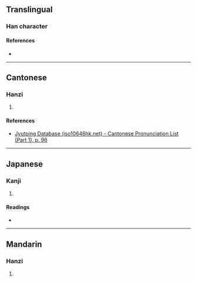 {{character info/new}}
==Translingual==

===Han character===
{{Han char|rn=39|rad=子|as=08|sn=11|four=13491|canj=NDJMF|ids=⿰子宗}}

====References====
* {{Han ref|kx=0280.030|dkj=06993|dj=0549.010|hdz=21017.010|uh=5B6E|ud=23406|bh=D4F0|bd=54512}}

----

==Cantonese==

===Hanzi===
{{yue-hanzi|jyut=[[cung4]]|y=chung4}}

# {{defn|lang=yue|sort=子08}}

====References====
* [http://www.iso10646hk.net/jp/document/download.jsp Jyutping Database (iso10646hk.net) - Cantonese Pronunciation List (Part 1), p. 96]

----

==Japanese==

===Kanji===
{{ja-kanji|grade=|rs=子08}}

# {{defn|lang=ja|sort=子08}}

====Readings====
* {{ja-readings|on=[[そう]] (sō), [[ず]] (zu)|kun=}}

----

==Mandarin==

===Hanzi===
{{cmn-hanzi|pin=[[cóng]] ([[cong2]])|wg=ts'ung<sup>2</sup>}}

# {{defn|lang=cmn|sort=子08}}